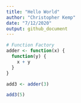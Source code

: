 ```yaml
---
title: "Hello World"
author: "Christopher Kemp"
date: "7/12/2020"
output: github_document
---
```


```r
# Function Factory
adder <- function(x) {
  function(y) {
    x + y
  }
}

add3 <- adder(3)

add3(5)
```

